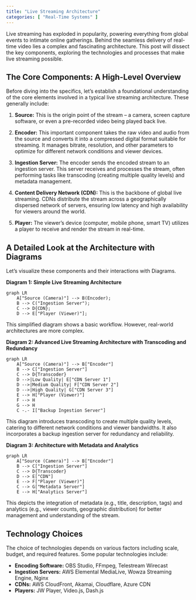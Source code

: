 ```yaml
---
title: "Live Streaming Architecture"
categories: [ "Real-Time Systems" ]
---
```


Live streaming has exploded in popularity, powering everything from global events to intimate online gatherings. Behind the seamless delivery of real-time video lies a complex and fascinating architecture. This post will dissect the key components, exploring the technologies and processes that make live streaming possible.

## The Core Components: A High-Level Overview

Before diving into the specifics, let's establish a foundational understanding of the core elements involved in a typical live streaming architecture. These generally include:

1.  **Source:** This is the origin point of the stream – a camera, screen capture software, or even a pre-recorded video being played back live.

2.  **Encoder:** This important component takes the raw video and audio from the source and converts it into a compressed digital format suitable for streaming. It manages bitrate, resolution, and other parameters to optimize for different network conditions and viewer devices.

3.  **Ingestion Server:** The encoder sends the encoded stream to an ingestion server. This server receives and processes the stream, often performing tasks like transcoding (creating multiple quality levels) and metadata management.

4.  **Content Delivery Network (CDN):** This is the backbone of global live streaming. CDNs distribute the stream across a geographically dispersed network of servers, ensuring low latency and high availability for viewers around the world.

5.  **Player:** The viewer's device (computer, mobile phone, smart TV) utilizes a player to receive and render the stream in real-time.

## A Detailed Look at the Architecture with Diagrams

Let's visualize these components and their interactions with Diagrams.

**Diagram 1: Simple Live Streaming Architecture**

```mermaid
graph LR
    A["Source (Camera)"] --> B(Encoder);
    B --> C("Ingestion Server");
    C --> D{CDN};
    D --> E["Player (Viewer)"];
```

This simplified diagram shows a basic workflow. However, real-world architectures are more complex.

**Diagram 2: Advanced Live Streaming Architecture with Transcoding and Redundancy**

```mermaid
graph LR
    A["Source (Camera)"] --> B["Encoder"]
    B --> C["Ingestion Server"]
    C --> D{Transcoder}
    D -->|Low Quality| E["CDN Server 1"]
    D -->|Medium Quality| F["CDN Server 2"]
    D -->|High Quality| G["CDN Server 3"]
    E --> H["Player (Viewer)"]
    F --> H
    G --> H
    C -.- I["Backup Ingestion Server"]
```

This diagram introduces transcoding to create multiple quality levels, catering to different network conditions and viewer bandwidths. It also incorporates a backup ingestion server for redundancy and reliability.

**Diagram 3: Architecture with Metadata and Analytics**

```mermaid
graph LR
    A["Source (Camera)"] --> B["Encoder"]
    B --> C["Ingestion Server"]
    C --> D{Transcoder}
    D --> E["CDN"]
    E --> F["Player (Viewer)"]
    C --> G["Metadata Server"]
    E --> H["Analytics Server"]
```

This depicts the integration of metadata (e.g., title, description, tags) and analytics (e.g., viewer counts, geographic distribution) for better management and understanding of the stream.

## Technology Choices

The choice of technologies depends on various factors including scale, budget, and required features. Some popular technologies include:

-   **Encoding Software:** OBS Studio, FFmpeg, Telestream Wirecast
-   **Ingestion Servers:** AWS Elemental MediaLive, Wowza Streaming Engine, Nginx
-   **CDNs:** AWS CloudFront, Akamai, Cloudflare, Azure CDN
-   **Players:** JW Player, Video.js, Dash.js